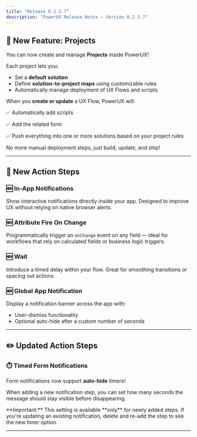 ```yaml
---
title: "Release 0.2.3.7"
description: "PowerUX Release Notes — Version 0.2.3.7"
---
```


## 🧩 New Feature: Projects

You can now create and manage **Projects** inside PowerUX\!

Each project lets you:

- Set a **default solution**
- Define **solution-to-project maps** using customizable rules
- Automatically manage deployment of UX Flows and scripts

When you **create or update** a UX Flow, PowerUX will:

✅ Automatically add scripts

✅ Add the related form

✅ Push everything into one or more solutions based on your project rules

No more manual deployment steps, just build, update, and ship\!

---

## 🚀 New Action Steps

### 🆕 In-App Notifications

Show interactive notifications directly inside your app. Designed to improve UX without relying on native browser alerts.

### 🆕 Attribute Fire On Change

Programmatically trigger an `onChange` event on any field — ideal for workflows that rely on calculated fields or business logic triggers.

### 🆕 Wait

Introduce a timed delay within your flow. Great for smoothing transitions or spacing out actions.

### 🆕 Global App Notification

Display a notification banner across the app with:

- User-dismiss functionality
- Optional auto-hide after a custom number of seconds

---

## ✏️ Updated Action Steps

### ⏱️ Timed Form Notifications

Form notifications now support **auto-hide** timers\!

When adding a new notification step, you can set how many seconds the message should stay visible before disappearing.

<Warning>
  **Important:** This setting is available **only** for newly added steps. If you're updating an existing notification, delete and re-add the step to see the new timer option.
</Warning>

---